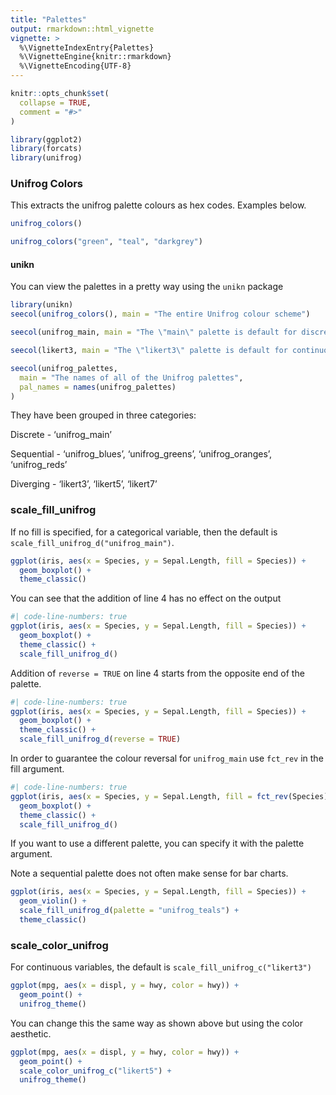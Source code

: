 ```yaml
---
title: "Palettes"
output: rmarkdown::html_vignette
vignette: >
  %\VignetteIndexEntry{Palettes}
  %\VignetteEngine{knitr::rmarkdown}
  %\VignetteEncoding{UTF-8}
---
```


```r
knitr::opts_chunk$set(
  collapse = TRUE,
  comment = "#>"
)
```

```r
library(ggplot2)
library(forcats)
library(unifrog)
```

### Unifrog Colors

This extracts the unifrog palette colours as hex codes. Examples below.

```r
unifrog_colors()
```

```r
unifrog_colors("green", "teal", "darkgrey")
```

#### unikn

You can view the palettes in a pretty way using the `unikn` package

```r
library(unikn)
seecol(unifrog_colors(), main = "The entire Unifrog colour scheme")
```

```r
seecol(unifrog_main, main = "The \"main\" palette is default for discrete data")
```

```r
seecol(likert3, main = "The \"likert3\" palette is default for continuous data")
```

```r
seecol(unifrog_palettes,
  main = "The names of all of the Unifrog palettes",
  pal_names = names(unifrog_palettes)
)
```

They have been grouped in three categories:

Discrete - 'unifrog_main'

Sequential - 'unifrog_blues', 'unifrog_greens', 'unifrog_oranges', 'unifrog_reds'

Diverging - 'likert3', 'likert5', 'likert7'

### scale_fill_unifrog

If no fill is specified, for a categorical variable, then the default is `scale_fill_unifrog_d("unifrog_main")`.

```r
ggplot(iris, aes(x = Species, y = Sepal.Length, fill = Species)) +
  geom_boxplot() +
  theme_classic()
```

You can see that the addition of line 4 has no effect on the output

```r
#| code-line-numbers: true
ggplot(iris, aes(x = Species, y = Sepal.Length, fill = Species)) +
  geom_boxplot() +
  theme_classic() +
  scale_fill_unifrog_d()
```

Addition of `reverse = TRUE` on line 4 starts from the opposite end of the palette.

```r
#| code-line-numbers: true
ggplot(iris, aes(x = Species, y = Sepal.Length, fill = Species)) +
  geom_boxplot() +
  theme_classic() +
  scale_fill_unifrog_d(reverse = TRUE)
```

In order to guarantee the colour reversal for `unifrog_main` use `fct_rev` in the fill argument.

```r
#| code-line-numbers: true
ggplot(iris, aes(x = Species, y = Sepal.Length, fill = fct_rev(Species))) +
  geom_boxplot() +
  theme_classic() +
  scale_fill_unifrog_d()
```

If you want to use a different palette, you can specify it with the palette argument.

::: callout-note
Note a sequential palette does not often make sense for bar charts.
:::

```r
ggplot(iris, aes(x = Species, y = Sepal.Length, fill = Species)) +
  geom_violin() +
  scale_fill_unifrog_d(palette = "unifrog_teals") +
  theme_classic()
```

### scale_color_unifrog

For continuous variables, the default is `scale_fill_unifrog_c("likert3")`

```r
ggplot(mpg, aes(x = displ, y = hwy, color = hwy)) +
  geom_point() +
  unifrog_theme()
```

You can change this the same way as shown above but using the color aesthetic.

```r
ggplot(mpg, aes(x = displ, y = hwy, color = hwy)) +
  geom_point() +
  scale_color_unifrog_c("likert5") +
  unifrog_theme()
```

